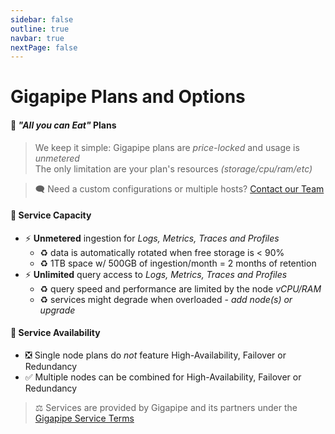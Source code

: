 ```yaml
---
sidebar: false
outline: true
navbar: true
nextPage: false
---
```



# Gigapipe Plans and Options

#### 🐣 _"All you can Eat"_ Plans

> We keep it simple: Gigapipe plans are _price-locked_ and usage is _unmetered_<br/>
> The only limitation are your plan's resources _(storage/cpu/ram/etc)_

<PricingCalculator />

> 🗨️ Need a custom configurations or multiple hosts? [Contact our Team](/signup)

#### 🐣 Service Capacity

- ⚡ **Unmetered** ingestion for _Logs, Metrics, Traces and Profiles_ 
  - ♻️ data is automatically rotated when free storage is < 90%
  - ♻️ 1TB space w/ 500GB of ingestion/month = 2 months of retention
- ⚡ **Unlimited** query access to _Logs, Metrics, Traces and Profiles_
  - ♻️ query speed and performance are limited by the node _vCPU/RAM_
  - ♻️ services might degrade when overloaded - _add node(s) or upgrade_

#### 🐣 Service Availability

- ❎ Single node plans do *not* feature High-Availability, Failover or Redundancy
- ✅ Multiple nodes can be combined for High-Availability, Failover or Redundancy

> ⚖️ Services are provided by Gigapipe and its partners under the [Gigapipe Service Terms](/legal)
